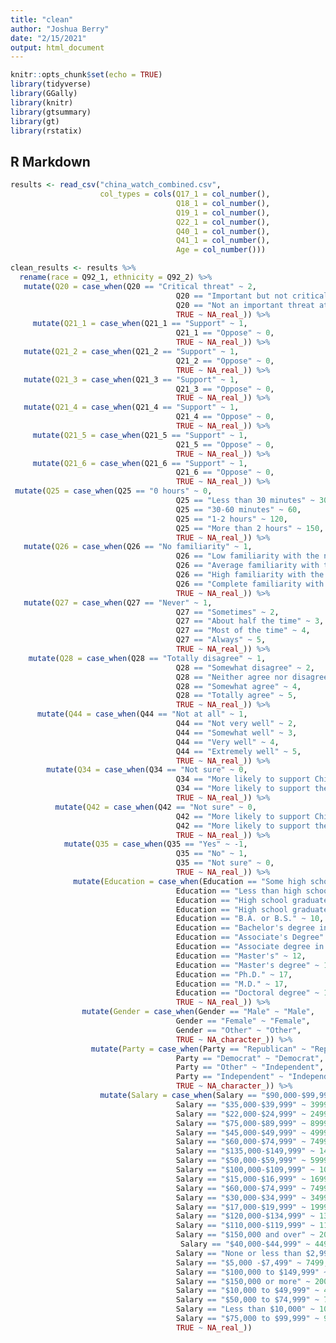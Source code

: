 ```yaml
---
title: "clean"
author: "Joshua Berry"
date: "2/15/2021"
output: html_document
---
```


```r
knitr::opts_chunk$set(echo = TRUE)
library(tidyverse)
library(GGally)
library(knitr)
library(gtsummary)
library(gt)
library(rstatix)
```

## R Markdown

```r
results <- read_csv("china_watch_combined.csv",
                    col_types = cols(Q17_1 = col_number(),
                                     Q18_1 = col_number(),
                                     Q19_1 = col_number(),
                                     Q22_1 = col_number(),
                                     Q40_1 = col_number(),
                                     Q41_1 = col_number(),
                                     Age = col_number()))

clean_results <- results %>%
  rename(race = Q92_1, ethnicity = Q92_2) %>%
   mutate(Q20 = case_when(Q20 == "Critical threat" ~ 2,
                                     Q20 == "Important but not critical threat" ~ 1,
                                     Q20 == "Not an important threat at all" ~ 0,
                                     TRUE ~ NA_real_)) %>%
     mutate(Q21_1 = case_when(Q21_1 == "Support" ~ 1,
                                     Q21_1 == "Oppose" ~ 0,
                                     TRUE ~ NA_real_)) %>%
   mutate(Q21_2 = case_when(Q21_2 == "Support" ~ 1,
                                     Q21_2 == "Oppose" ~ 0,
                                     TRUE ~ NA_real_)) %>%
   mutate(Q21_3 = case_when(Q21_3 == "Support" ~ 1,
                                     Q21_3 == "Oppose" ~ 0,
                                     TRUE ~ NA_real_)) %>%
   mutate(Q21_4 = case_when(Q21_4 == "Support" ~ 1,
                                     Q21_4 == "Oppose" ~ 0,
                                     TRUE ~ NA_real_)) %>%
     mutate(Q21_5 = case_when(Q21_5 == "Support" ~ 1,
                                     Q21_5 == "Oppose" ~ 0,
                                     TRUE ~ NA_real_)) %>%
     mutate(Q21_6 = case_when(Q21_6 == "Support" ~ 1,
                                     Q21_6 == "Oppose" ~ 0,
                                     TRUE ~ NA_real_)) %>%
 mutate(Q25 = case_when(Q25 == "0 hours" ~ 0,
                                     Q25 == "Less than 30 minutes" ~ 30,
                                     Q25 == "30-60 minutes" ~ 60,
                                     Q25 == "1-2 hours" ~ 120,
                                     Q25 == "More than 2 hours" ~ 150,
                                     TRUE ~ NA_real_)) %>%
   mutate(Q26 = case_when(Q26 == "No familiarity" ~ 1,
                                     Q26 == "Low familiarity with the news" ~ 2,
                                     Q26 == "Average familiarity with the news" ~ 3,
                                     Q26 == "High familiarity with the news" ~ 4,
                                     Q26 == "Complete familiarity with the news" ~ 5,
                                     TRUE ~ NA_real_)) %>%
   mutate(Q27 = case_when(Q27 == "Never" ~ 1,
                                     Q27 == "Sometimes" ~ 2,
                                     Q27 == "About half the time" ~ 3,
                                     Q27 == "Most of the time" ~ 4,
                                     Q27 == "Always" ~ 5,
                                     TRUE ~ NA_real_)) %>%
    mutate(Q28 = case_when(Q28 == "Totally disagree" ~ 1,
                                     Q28 == "Somewhat disagree" ~ 2,
                                     Q28 == "Neither agree nor disagree" ~ 3,
                                     Q28 == "Somewhat agree" ~ 4,
                                     Q28 == "Totally agree" ~ 5,
                                     TRUE ~ NA_real_)) %>%
      mutate(Q44 = case_when(Q44 == "Not at all" ~ 1,
                                     Q44 == "Not very well" ~ 2,
                                     Q44 == "Somewhat well" ~ 3,
                                     Q44 == "Very well" ~ 4,
                                     Q44 == "Extremely well" ~ 5,
                                     TRUE ~ NA_real_)) %>%
        mutate(Q34 = case_when(Q34 == "Not sure" ~ 0,
                                     Q34 == "More likely to support China" ~ -1,
                                     Q34 == "More likely to support the U.S." ~ 1,
                                     TRUE ~ NA_real_)) %>%
          mutate(Q42 = case_when(Q42 == "Not sure" ~ 0,
                                     Q42 == "More likely to support China" ~ -1,
                                     Q42 == "More likely to support the U.S." ~ 1,
                                     TRUE ~ NA_real_)) %>%
            mutate(Q35 = case_when(Q35 == "Yes" ~ -1,
                                     Q35 == "No" ~ 1,
                                     Q35 == "Not sure" ~ 0,
                                     TRUE ~ NA_real_)) %>%
              mutate(Education = case_when(Education == "Some high school" ~ 0,
                                     Education == "Less than high school degree" ~ 0,
                                     Education == "High school graduate" ~ 4,
                                     Education == "High school graduate (high school diploma or equivalent including GED)" ~ 4,
                                     Education == "B.A. or B.S." ~ 10,
                                     Education == "Bachelor's degree in college (4-year)" ~ 10,
                                     Education == "Associate's Degree" ~ 7,
                                     Education == "Associate degree in college (2-year)" ~ 7,
                                     Education == "Master's" ~ 12,
                                     Education == "Master's degree" ~ 12,
                                     Education == "Ph.D." ~ 17,
                                     Education == "M.D." ~ 17,
                                     Education == "Doctoral degree" ~ 17,
                                     TRUE ~ NA_real_)) %>%
                mutate(Gender = case_when(Gender == "Male" ~ "Male",
                                     Gender == "Female" ~ "Female",
                                     Gender == "Other" ~ "Other",
                                     TRUE ~ NA_character_)) %>%
                  mutate(Party = case_when(Party == "Republican" ~ "Republican",
                                     Party == "Democrat" ~ "Democrat",
                                     Party == "Other" ~ "Independent",
                                     Party == "Independent" ~ "Independent",
                                     TRUE ~ NA_character_)) %>%
                    mutate(Salary = case_when(Salary == "$90,000-$99,999" ~ 99999,
                                     Salary == "$35,000-$39,999" ~ 39999,
                                     Salary == "$22,000-$24,999" ~ 24999,
                                     Salary == "$75,000-$89,999" ~ 89999,
                                     Salary == "$45,000-$49,999" ~ 49999,
                                     Salary == "$60,000-$74,999" ~ 74999,
                                     Salary == "$135,000-$149,999" ~ 149999,
                                     Salary == "$50,000-$59,999" ~ 59999,
                                     Salary == "$100,000-$109,999" ~ 109999,
                                     Salary == "$15,000-$16,999" ~ 16999,
                                     Salary == "$60,000-$74,999" ~ 74999,
                                     Salary == "$30,000-$34,999" ~ 34999,
                                     Salary == "$17,000-$19,999" ~ 19999,
                                     Salary == "$120,000-$134,999" ~ 134999,
                                     Salary == "$110,000-$119,999" ~ 119999,
                                     Salary == "$150,000 and over" ~ 200000,
                                      Salary == "$40,000-$44,999" ~ 44999,
                                     Salary == "None or less than $2,999" ~ 2999,
                                     Salary == "$5,000 -$7,499" ~ 7499,
                                     Salary == "$100,000 to $149,999" ~ 149999,
                                     Salary == "$150,000 or more" ~ 200000,
                                     Salary == "$10,000 to $49,999" ~ 49999,
                                     Salary == "$50,000 to $74,999" ~ 74999,
                                     Salary == "Less than $10,000" ~ 10000,
                                     Salary == "$75,000 to $99,999" ~ 99999,
                                     TRUE ~ NA_real_))
```


